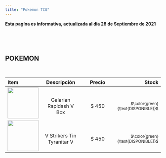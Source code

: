 ```yaml
---
title: "Pokemon TCG"
---
```


**Esta pagína es informativa, actualizada al dia 28 de Septiembre de 2021**

<br>

<br>

## POKEMON 


<br>

| Item | Descripción| Precio | Stock |
|:---|:---:|:---:|---:|
| ![](/home/ramon/Documents Rm/ccproject/CardCenter.github.io/index_files/figure-html/rapidash.png){width="100" align="center"}  | <br> Galarian Rapidash V Box  | <br> \$ 450 | <br> <font size="2"> $\color{green}{\text{DISPONIBLE}}$ </font>|
| ![](/home/ramon/Documents Rm/ccproject/CardCenter.github.io/index_files/figure-html/tiranytartin.jpg){width="100" align="center"} | <br> V Strikers Tin Tyranitar V | <br> \$ 450 | <br> <font size="2"> $\color{green}{\text{DISPONIBLE}}$ </font>|

